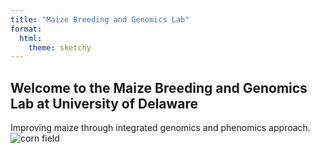 ```yaml
---
title: "Maize Breeding and Genomics Lab"
format:
  html: 
    theme: sketchy
---
```

## Welcome to the Maize Breeding and Genomics Lab at University of Delaware
Improving maize through integrated genomics and phenomics approach. 
![corn field](/images/corn_field.jpg)



